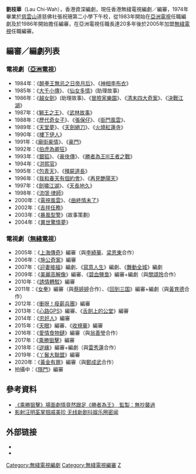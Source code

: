 '''劉枝華'''（Lau Chi-Wah{{bd||}}），香港資深編劇，現任香港無綫電視編劇／編審，1974年畢業於[[慈雲山|慈雲山]]道慈佛社張祝珊第二小學下午校，從1983年開始在[[亞洲電視|亞洲電視]]任職編劇及於1986年開始擔任編審，在亞洲電視任職長達20多年後於2005年加盟[[無綫電視|無綫電視]]任職編審。

==編審／編劇列表==
===電視劇（[[亞洲電視|亞洲電視]]）===
*1984年：《[[醉拳王無忌之日帝月后|醉拳王無忌之日帝月后]]》、《[[神相李布衣|神相李布衣]]》
*1985年：《[[大千小傳|大千小傳]]》、《[[仙女多情|仙女多情]]》(助理故事)
*1986年：《[[越女劍_(電視劇)|越女劍]]》(助理故事)、《[[冒險家樂園|冒險家樂園]]》、《[[清末四大奇案_(電視劇)|清末四大奇案]]》、《[[決戰江湖|決戰江湖]]》
*1987年：《[[獅王之王|獅王之王]]》、《[[武林故事|武林故事]]》
*1988年：《[[歷代奇女子|歷代奇女子]]》、《[[張保仔_(1988年電視劇)|張保仔]]》、《[[衙門風雲|衙門風雲]]》、
*1989年：《[[天堂夢|天堂夢]]》、《[[天劍絕刀_(電視劇)|天劍絕刀]]》、《[[火燒紅蓮寺_(電視劇)|火燒紅蓮寺]]》
*1990年：《[[樓下伊人|樓下伊人]]》
*1991年：《[[廟街豪情|廟街豪情]]》、《[[豪門_(電視劇)|豪門]]》
*1992年：《[[伯虎為卿狂|伯虎為卿狂]]》
*1993年：《[[銀狐_(電視劇)|銀狐]]》、《[[豪俠傳|豪俠傳]]》、《[[勝者為王III王者之戰|勝者為王III王者之戰]]》
*1994年：《[[洪熙官_(電視劇)|洪熙官]]》
*1995年：《[[包青天_(亞洲電視劇集)|包青天]]》、《[[殭屍道長|殭屍道長]]》
*1996年：《[[我和春天有個約會_(1995年電視劇)|我和春天有個約會]]》、《[[再見艷陽天|再見艷陽天]]》
*1997年：《[[劍嘯江湖|劍嘯江湖]]》、《[[天長地久_(1997年電視劇)|天長地久]]》
*1998年：《[[流氓·律師|流氓·律師]]》
*2000年：《[[電視風雲|電視風雲]]》、《[[曲終情未了|曲終情未了]]》
*2002年：《[[吉祥任務|吉祥任務]]》
*2003年：《[[暴風型警|暴風型警]]》(故事策劃)
*2004年：《[[異世驚情夢|異世驚情夢]]》

===電視劇（[[無綫電視|無綫電視]]）===
*2005年：《[[上海傳奇|上海傳奇]]》編審（與[[李綺華|李綺華]]、[[梁恩東|梁恩東]]合作）
*2006年：《[[施公奇案_(香港)|施公奇案]]》編審
*2007年：《[[迎妻接福|迎妻接福]]》編劇、《[[寫意人生|寫意人生]]》編劇、《[[舞動全城|舞動全城]]》編劇
*2009年：《[[美麗高解像|美麗高解像]]》編審、《[[碧血鹽梟|碧血鹽梟]]》編審+編劇（與[[關頌玲|關頌玲]]合作）
*2010年：《[[誘情轉駁|誘情轉駁]]》編審
*2011年：《[[女拳|女拳]]》編審（與[[蔡婷婷|蔡婷婷]]合作）、《[[回到三国|回到三国]]》編審+編劇（與[[黃育德|黃育德]]合作）
*2012年：《[[衝呀！瘦薪兵團|衝呀！瘦薪兵團]]》編審
*2013年：《[[心路GPS|心路GPS]]》編審、《[[舌劍上的公堂|舌劍上的公堂]]》編審
*2014年：《[[忠奸人_(電視劇)|忠奸人]]》編審
*2015年：《[[天眼_(無綫電視劇)|天眼]]》編審、《[[收規華|收規華]]》編審
*2016年：《[[愛情食物鏈|愛情食物鏈]]》編審（與[[翁善瑩|翁善瑩]]合作）
*2017年：《[[乘勝狙擊|乘勝狙擊]]》編審
*2018年：《[[逆緣|逆緣]]》編審+編劇（與[[雷秀蓮|雷秀蓮]]合作）
*2019年：《[[丫鬟大聯盟|丫鬟大聯盟]]》編審
*2020年：《[[黃金有罪|黃金有罪]]》編審（與[[鄭成武|鄭成武]]合作）
*拍攝中：《[[隱門|隱門]]》編審

== 參考資料 ==
*[https://www.hk01.com/%E5%8D%B3%E6%99%82%E5%A8%9B%E6%A8%82/66020/%E4%B9%98%E5%8B%9D%E7%8B%99%E6%93%8A-%E5%A0%B4%E9%9D%A2%E5%8A%87%E6%83%85%E7%AB%9F%E7%84%B6%E8%B7%9F%E8%B6%B3-%E5%8B%9D%E8%80%85%E7%82%BA%E7%8E%8B-%E7%9B%A3%E8%A3%BD-%E7%84%A1%E6%8A%84%E8%A5%B2%E9%81%8E 《乘勝狙擊》場面劇情竟然跟足《勝者為王》　監製：無抄襲過] {{Wayback|url=https://www.hk01.com/%E5%8D%B3%E6%99%82%E5%A8%9B%E6%A8%82/66020/%E4%B9%98%E5%8B%9D%E7%8B%99%E6%93%8A-%E5%A0%B4%E9%9D%A2%E5%8A%87%E6%83%85%E7%AB%9F%E7%84%B6%E8%B7%9F%E8%B6%B3-%E5%8B%9D%E8%80%85%E7%82%BA%E7%8E%8B-%E7%9B%A3%E8%A3%BD-%E7%84%A1%E6%8A%84%E8%A5%B2%E9%81%8E |date=20180908202243 }}
*[http://hm.people.com.cn/GB/83174/10704134.html  影射汪明荃掌掴戚美珍 无线新剧抖娱乐圈密闻] {{Wayback|url=http://hm.people.com.cn/GB/83174/10704134.html |date=20200317112430 }}

== 外部链接 ==
*{{imdb name|4827833}}
*{{douban people}}
{{無綫電視劇集編審}}
[[Category:無綫電視編劇|Category:無綫電視編劇]]
[[Category:無綫電視編審|Category:無綫電視編審]]
[[Category:劉姓|Z]]